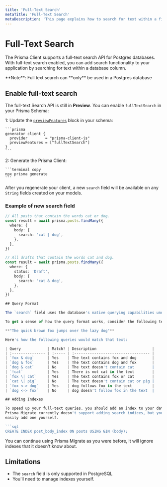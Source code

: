 ```yaml
---
title: 'Full-Text Search'
metaTitle: 'Full-Text Search'
metaDescription: 'This page explains how to search for text within a field.'
---
```


# Full-Text Search

The Prisma Client supports a full-text search API for Postgres databases. With full-text search enabled, you can add search functionality to your application by searching for text within a database column.

<Admonition type="info">
  **Note**: Full text search can **only** be used in a Postgres database
</Admonition>

## Enable full-text search

The full-text Search API is still in **Preview**. You can enable `fullTextSearch` in your Prisma Schema:

1: Update the [`previewFeatures`](../preview-features) block in your schema:

    ```prisma
    generator client {
      provider        = "prisma-client-js"
      previewFeatures = ["fullTextSearch"]
    }
    ```

2: Generate the Prisma Client:

    ```terminal copy
    npx prisma generate
    ```

After you regenerate your client, a new `search` field will be available on any `String` fields created on your models.

### Example of new <inlinecode>search</inlinecode> field

````ts
// All posts that contain the words cat or dog.
const result = await prisma.posts.findMany({
  where: {
    body: {
      search: 'cat | dog',
    },
  },
})

// All drafts that contain the words cat and dog.
const result = await prisma.posts.findMany({
  where: {
    status: 'Draft',
    body: {
      search: 'cat & dog',
    },
  },
})

## Query Format

The `search` field uses the database's native querying capabilities under the hood. This means that the Prisma Client [supports what the database supports](https://www.postgresql.org/docs/12/functions-textsearch.html).

To get a sense of how the query format works, consider the following text:

**"The quick brown fox jumps over the lazy dog"**

Here's how the following queries would match that text:

| Query            | Match? | Description                         |
| :--------------- | :----- | :---------------------------------- |
| `fox & dog`      | Yes    | The text contains fox and dog       |
| `dog & fox`      | Yes    | The text contains dog and fox       |
| `dog & cat`      | No     | The text doesn't contain cat        |
| `!cat`           | Yes    | There is not cat in the text        |
| `fox \| cat`     | Yes    | The text contains fox or cat        |
| `cat \| pig`     | No     | The text doesn't contain cat or pig |
| `fox <-> dog`    | Yes    | dog follows fox in the text         |
| `dog <-> fox`    | No     | dog doesn't follow fox in the text  |

## Adding Indexes

To speed up your full-text queries, you should add an index to your database.
Prisma Migrate currently doesn't support adding search indices, but you can
easily add one yourself.

```sql
CREATE INDEX post_body_index ON posts USING GIN (body);
````

You can continue using Prisma Migrate as you were before, it will ignore indexes
that it doesn't know about.

## Limitations

- The `search` field is only supported in PostgreSQL
- You'll need to manage indexes yourself.
